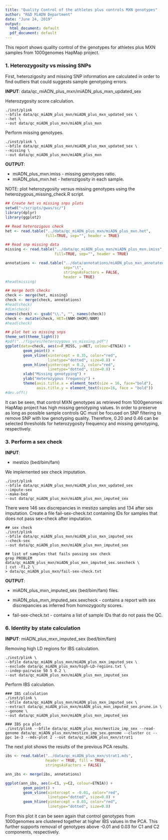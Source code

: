 ```yaml
---
title: "Quality Control of the athletes plus controls MXN genotypes"
author: "R&D MiADN Department"
date: "June 24, 2019"
output:
  html_document: default
  pdf_document: default
---
```


This report shows quality control of the genotypes for athletes plus MXN samples from 1000genomes HapMap project.


### **1. Heterozygosity vs missing SNPs**

First, heterozigosity and missing SNP information are calculated in order to find outliers that could suggests sample genotyping errors.

**INPUT**: data/qc_miADN_plus_mxn/miADN_plus_mxn_updated_sex

Heterozygosity score calculation.

```
./inst/plink 
--bfile data/qc_miADN_plus_mxn/miADN_plus_mxn_updated_sex \
--het \
--out data/qc_miADN_plus_mxn/miADN_plus_mxn
```

Perform missing genotypes.

```
./inst/plink \
--bfile data/qc_miADN_plus_mxn/miADN_plus_mxn_updated_sex \
--missing \
--out data/qc_miADN_plus_mxn/miADN_plus_mxn
```

**OUTPUT**: 

* miADN_plus_mxn.imiss - missing genotypes ratio. 
* miADN_plus_mxn.het - heterozigosity in each sample.

NOTE: plot heterozygosity versus missing genotypes using the heterozygous_missing_check.R script.

```r
## Create het vs missing snps plots
setwd("~/scripts/gwas/sc/")
library(dplyr)
library(ggplot2)

## Read heterozigous check
het <- read.table("../data/qc_miADN_plus_mxn/miADN_plus_mxn.het",
                  fill=TRUE, sep="", header = TRUE)

## Read snp missing data
missing <- read.table("../data/qc_miADN_plus_mxn/miADN_plus_mxn.imiss",
                      fill=TRUE, sep="", header = TRUE)

annotations <- read.table("../data/annotations/miADN_plus_mxn_annotated_list.txt", 
                          sep="\t", 
                          stringsAsFactors = FALSE,
                          header = TRUE)
#head(missing)

## merge both checks
check <- merge(het, missing)
check <- merge(check, annotations)
#head(check)
#dim(check)
names(check) <- gsub("\\.", "", names(check))
check <- mutate(check, HET=(NNM-OHOM)/NNM)
#head(check)

## plot het vs missing snps
theme_set(theme_light())
#pdf("../figures/heterozygous_vs_missing.pdf")
ggplot(data=check, aes(x=F_MISS, y=HET, colour=ETNIA)) + 
        geom_point() + 
        geom_vline(xintercept = 0.35, color="red", 
                   linetype="dotted", size=0.8) +
        geom_hline(yintercept = 0.2, color="red", 
                   linetype="dotted", size=0.8) +
        xlab("Missing genotyping") +
        ylab("Heterozygous frequency") +
        theme(axis.title.x = element_text(size = 16, face="bold"),
              axis.title.y = element_text(size=16, face = "bold"))
#dev.off()
```

It can be seen, that control MXN genotypes as retrieved from 1000genomes HapMap project has high missing genotyping values. In order to preserve as long as possible sample controls QC must be focused on SNP filtering to remove SNP with low genotyping quality. Therefore, 0.20  and 0.46 can be selected thresholds for heterozygosity frequency and missing genotyping, respectively. 


### **3. Perform a sex check** 

**INPUT**: 

* mestizo (bed/bim/fam)

We implemented sex check imputation. 

```
./inst/plink 
--bfile data/qc_miADN_plus_mxn/miADN_plus_mxn_updated_sex 
--impute-sex 
--make-bed 
--out data/qc_miADN_plus_mxn/miADN_plus_mxn_imputed_sex
```

There were 146 sex discrepancies in mestizo samples and 134 after sex imputation. Create a file fail-sex-check.txt containing IDs for samples that does not pass sex-check after imputation.

```
## sex check
./inst/plink 
--bfile data/qc_miADN_plus_mxn/miADN_plus_mxn_imputed_sex 
--check-sex 
--out data/qc_miADN_plus_mxn/miADN_plus_mxn_imputed_sex

## list of samples that fails passing sex check
grep PROBLEM data/qc_miADN_plus_mxn/miADN_plus_mxn_imputed_sex.sexcheck \
| cut -f1,2 \
> data/qc_miADN_plus_mxn/fail-sex-check.txt
```

**OUTPUT**: 

* miADN_plus_mxn_imputed_sex (bed/bim/fam) files.

* miADN_plus_mxn_imputed_sex.sexcheck - contains a report with sex discrepancies as inferred from homozygocity scores. 

* fail-sex-check.txt - contains a list of sample IDs that do not pass the QC.


### **6. Identity by state calculation**

**INPUT**: miADN_plus_mxn_imputed_sex (bed/bim/fam)

Removing high LD regions for IBS calculation.

```
./inst/plink \
--bfile data/qc_miADN_plus_mxn/miADN_plus_mxn_imputed_sex \
--exclude data/qc_miADN_plus_mxn/high-LD-regions.txt \
--indep-pairwise 50 5 0.2 \
--out data/qc_miADN_plus_mxn/miADN_plus_mxn_imputed_sex
```

Perform IBS calculation.

```
### IBS calculation
./inst/plink \
--bfile data/qc_miADN_plus_mxn/miADN_plus_mxn_imputed_sex \
--extract data/qc_miADN_plus_mxn/miADN_plus_mxn_imputed_sex.prune.in \
--genome \
--out data/qc_miADN_plus_mxn/miADN_plus_mxn_imputed_sex

### IBS pca plot
./inst/plink --bfile data/qc_miADN_plus_mxn/mestizo_imp_sex --read-genome data/qc_miADN_plus_mxn/mestizo_imp_sex.genome --cluster cc --ppc 1e-3 --mds-plot 2 --out data/qc_miADN_plus_mxn/strat1
```

The next plot shows the results of the previous PCA results.

```r
ibs <- read.table("../data/qc_miADN_plus_mxn/strat1.mds",
                  header = TRUE, fill = TRUE,
                  stringsAsFactors = FALSE)

ann_ibs <- merge(ibs, annotations)

ggplot(ann_ibs, aes(x=C1, y=C2, colour=ETNIA)) +
        geom_point() +
        geom_vline(xintercept = -0.01, color="red", 
                   linetype="dotted", size=0.8) +
        geom_hline(yintercept = 0.03, color="red", 
                   linetype="dotted", size=0.8) 
```

From this plot it can be seen again that control genotypes from 1000genomes are clustered together at higher IBS values in the PCA. This further supports removal of genotypes above -0.01 and 0.03 for C1 and C2 components, respectively.  



